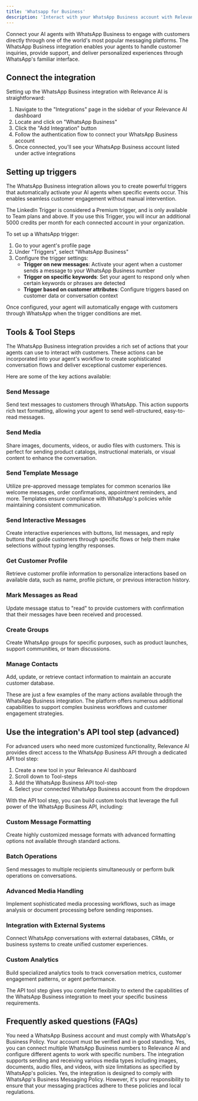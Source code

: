```yaml
---
title: 'Whatsapp for Business'
description: 'Interact with your WhatsApp Business account with Relevance.'
---
```


Connect your AI agents with WhatsApp Business to engage with customers directly through one of the world's most popular messaging platforms. The WhatsApp Business integration enables your agents to handle customer inquiries, provide support, and deliver personalized experiences through WhatsApp's familiar interface.

## Connect the integration

Setting up the WhatsApp Business integration with Relevance AI is straightforward:

1. Navigate to the "Integrations" page in the sidebar of your Relevance AI dashboard
2. Locate and click on "WhatsApp Business"
3. Click the "Add Integration" button
4. Follow the authentication flow to connect your WhatsApp Business account
5. Once connected, you'll see your WhatsApp Business account listed under active integrations

## Setting up triggers

The WhatsApp Business integration allows you to create powerful triggers that automatically activate your AI agents when specific events occur. This enables seamless customer engagement without manual intervention.

<Warning>The LinkedIn Trigger is considered a Premium trigger, and is only available to Team plans and above. If you use this Trigger, you will incur an additional 5000 credits per month for each connected account in your organization.</Warning>

To set up a WhatsApp trigger:

1. Go to your agent's profile page
2. Under "Triggers", select "WhatsApp Business"
3. Configure the trigger settings:
   - **Trigger on new messages**: Activate your agent when a customer sends a message to your WhatsApp Business number
   - **Trigger on specific keywords**: Set your agent to respond only when certain keywords or phrases are detected
   - **Trigger based on customer attributes**: Configure triggers based on customer data or conversation context

Once configured, your agent will automatically engage with customers through WhatsApp when the trigger conditions are met.

## Tools & Tool Steps

The WhatsApp Business integration provides a rich set of actions that your agents can use to interact with customers. These actions can be incorporated into your agent's workflow to create sophisticated conversation flows and deliver exceptional customer experiences.

Here are some of the key actions available:

### Send Message
Send text messages to customers through WhatsApp. This action supports rich text formatting, allowing your agent to send well-structured, easy-to-read messages.

### Send Media
Share images, documents, videos, or audio files with customers. This is perfect for sending product catalogs, instructional materials, or visual content to enhance the conversation.

### Send Template Message
Utilize pre-approved message templates for common scenarios like welcome messages, order confirmations, appointment reminders, and more. Templates ensure compliance with WhatsApp's policies while maintaining consistent communication.

### Send Interactive Messages
Create interactive experiences with buttons, list messages, and reply buttons that guide customers through specific flows or help them make selections without typing lengthy responses.

### Get Customer Profile
Retrieve customer profile information to personalize interactions based on available data, such as name, profile picture, or previous interaction history.

### Mark Messages as Read
Update message status to "read" to provide customers with confirmation that their messages have been received and processed.

### Create Groups
Create WhatsApp groups for specific purposes, such as product launches, support communities, or team discussions.

### Manage Contacts
Add, update, or retrieve contact information to maintain an accurate customer database.

These are just a few examples of the many actions available through the WhatsApp Business integration. The platform offers numerous additional capabilities to support complex business workflows and customer engagement strategies.

## Use the integration's API tool step (advanced)

For advanced users who need more customized functionality, Relevance AI provides direct access to the WhatsApp Business API through a dedicated API tool step:

1. Create a new tool in your Relevance AI dashboard
2. Scroll down to Tool-steps
3. Add the WhatsApp Business API tool-step
4. Select your connected WhatsApp Business account from the dropdown

With the API tool step, you can build custom tools that leverage the full power of the WhatsApp Business API, including:

### Custom Message Formatting
Create highly customized message formats with advanced formatting options not available through standard actions.

### Batch Operations
Send messages to multiple recipients simultaneously or perform bulk operations on conversations.

### Advanced Media Handling
Implement sophisticated media processing workflows, such as image analysis or document processing before sending responses.

### Integration with External Systems
Connect WhatsApp conversations with external databases, CRMs, or business systems to create unified customer experiences.

### Custom Analytics
Build specialized analytics tools to track conversation metrics, customer engagement patterns, or agent performance.

The API tool step gives you complete flexibility to extend the capabilities of the WhatsApp Business integration to meet your specific business requirements.

## Frequently asked questions (FAQs)

<AccordionGroup>
  <Accordion title="What are the requirements for using the WhatsApp Business integration?">You need a WhatsApp Business account and must comply with WhatsApp's Business Policy. Your account must be verified and in good standing.</Accordion>
  <Accordion title="Can I use the integration with multiple WhatsApp Business numbers?">Yes, you can connect multiple WhatsApp Business numbers to Relevance AI and configure different agents to work with specific numbers.</Accordion>
  <Accordion title="How does the integration handle media files?">The integration supports sending and receiving various media types including images, documents, audio files, and videos, with size limitations as specified by WhatsApp's policies.</Accordion>
  <Accordion title="Is the integration compliant with WhatsApp's messaging policies?">Yes, the integration is designed to comply with WhatsApp's Business Messaging Policy. However, it's your responsibility to ensure that your messaging practices adhere to these policies and local regulations.</Accordion>
</AccordionGroup>